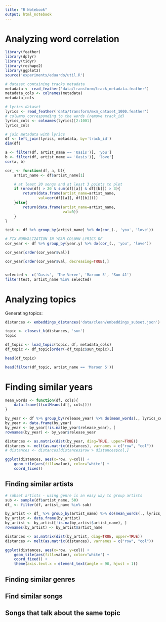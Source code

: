 ```yaml
---
title: "R Notebook"
output: html_notebook
---
```


# Analyzing word correlation

```r
library(feather)
library(dplyr)
library(tidyr)
library(reshape2)
library(ggplot2)
source('experiments/eduardo/util.R')
```

```r
# dataset containing tracks metadata
metadata <- read_feather('data/transform/track_metadata.feather')
metadata_cols <- colnames(metadata)
metadata_cols
```

```r
# lyrics dataset
lyrics <- read_feather('data/transform/mxm_dataset_1000.feather')
# columns corresponding to the words (remove track_id)
lyrics_cols <- colnames(lyrics)[2:1001]
lyrics_cols
```

```r
# join metadata with lyrics
df <- left_join(lyrics, metadata, by='track_id')
dim(df)
```

```r
a <- filter(df, artist_name == 'Oasis')[, 'you']
b <- filter(df, artist_name == 'Oasis')[, 'love']
cor(a, b)
```


```r
cor_ <- function(df, a, b){
    artist_name <- df$artist_name[1]

    # at least 20 songs and at least 3 points to plot
    if (nrow(df) > 20 & sum(df[[a]] & df[[b]]) > 3){
        return(data.frame(artist_name=artist_name,
               val=cor(df[[a]], df[[b]])))
    }else{
        return(data.frame(artist_name=artist_name,
                          val=0))
    }
}

test <- df %>% group_by(artist_name) %>% do(cor_(., 'you', 'love'))

# FIX NORMALIZATION IN YEAR COLUMN LYRICS DF
cor_year <- df %>% group_by(year.y) %>% do(cor_(., 'you', 'love'))

cor_year[order(cor_year$val)]

cor_year[order(cor_year$val, decreasing=TRUE),] 


selected <- c('Oasis', 'The Verve', 'Maroon 5', 'Sum 41')
filter(test, artist_name %in% selected)
```

# Analyzing topics

Generating topics:

```r
distances <- embeddings_distances('data/clean/embeddings_subset.json')

topic <- closest_k(distances, 'sun')
topic

df_topic <- load_topic(topic, df, metadata_cols)
df_topic <- df_topic[order(-df_topic$sun_topic),]
```

```r
head(df_topic)

head(filter(df_topic, artist_name == 'Maroon 5'))
```


# Finding similar years

```r
mean_words <- function(df, cols){
    data.frame(t(colMeans(df[, cols])))
}

by_year <- df %>% group_by(release_year) %>% do(mean_words(., lyrics_cols))
by_year <- data.frame(by_year)
by_year <- by_year[!is.na(by_year$release_year), ]
rownames(by_year) <- by_year$release_year

distances <- as.matrix(dist(by_year, diag=TRUE, upper=TRUE))
distances <- melt(as.matrix(distances), varnames = c("row", "col"))
# distances <- distances[distances$row > distances$col,]
```

```r
ggplot(distances, aes(x=row, y=col)) + 
    geom_tile(aes(fill=value), color="white") + 
    coord_fixed()
```

## Finding similar artists

```r
# subset artists - using genre is an easy way to group artists
sub <- sample(df$artist_name, 50)
df_ <- filter(df, artist_name %in% sub)
```

```r
by_artist <- df_ %>% group_by(artist_name) %>% do(mean_words(., lyrics_cols))
by_artist <- data.frame(by_artist)
by_artist <- by_artist[!is.na(by_artist$artist_name), ]
rownames(by_artist) <- by_artist$artist_name

distances <- as.matrix(dist(by_artist, diag=TRUE, upper=TRUE))
distances <- melt(as.matrix(distances), varnames = c("row", "col"))
```

```r
ggplot(distances, aes(x=row, y=col)) + 
    geom_tile(aes(fill=value), color="white") + 
    coord_fixed() +
    theme(axis.text.x = element_text(angle = 90, hjust = 1))
```

## Finding similar genres

## Find similar songs

## Songs that talk about the same topic